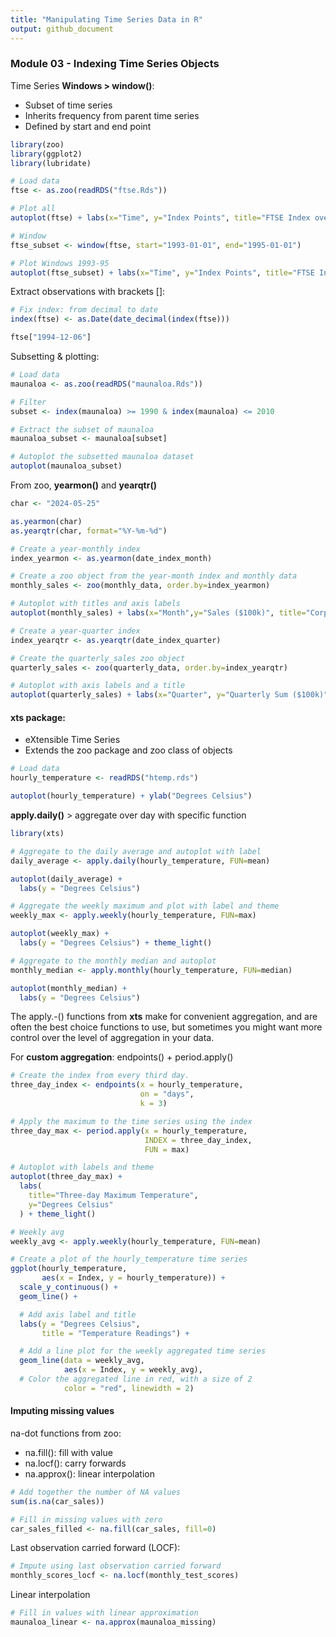 ```yaml
---
title: "Manipulating Time Series Data in R"
output: github_document
---
```


### Module 03 - Indexing Time Series Objects

Time Series **Windows > window()**:

- Subset of time series
- Inherits frequency from parent time series
- Defined by start and end point

```r
library(zoo)
library(ggplot2)
library(lubridate)

# Load data
ftse <- as.zoo(readRDS("ftse.Rds"))

# Plot all
autoplot(ftse) + labs(x="Time", y="Index Points", title="FTSE Index over time")

# Window
ftse_subset <- window(ftse, start="1993-01-01", end="1995-01-01")

# Plot Windows 1993-95
autoplot(ftse_subset) + labs(x="Time", y="Index Points", title="FTSE Index 1993-95")

```

Extract observations with brackets []:

```r
# Fix index: from decimal to date
index(ftse) <- as.Date(date_decimal(index(ftse)))

ftse["1994-12-06"]
```
Subsetting & plotting:

```r
# Load data
maunaloa <- as.zoo(readRDS("maunaloa.Rds"))

# Filter
subset <- index(maunaloa) >= 1990 & index(maunaloa) <= 2010

# Extract the subset of maunaloa
maunaloa_subset <- maunaloa[subset]

# Autoplot the subsetted maunaloa dataset
autoplot(maunaloa_subset)
```

From zoo, **yearmon()** and **yearqtr()**

```r
char <- "2024-05-25"

as.yearmon(char)
as.yearqtr(char, format="%Y-%m-%d")
```

```r
# Create a year-monthly index
index_yearmon <- as.yearmon(date_index_month)

# Create a zoo object from the year-month index and monthly data
monthly_sales <- zoo(monthly_data, order.by=index_yearmon)

# Autoplot with titles and axis labels
autoplot(monthly_sales) + labs(x="Month",y="Sales ($100k)", title="Corporate Sales Data")
```

```r
# Create a year-quarter index
index_yearqtr <- as.yearqtr(date_index_quarter)

# Create the quarterly_sales zoo object
quarterly_sales <- zoo(quarterly_data, order.by=index_yearqtr)

# Autoplot with axis labels and a title
autoplot(quarterly_sales) + labs(x="Quarter", y="Quarterly Sum ($100k)", title="Quarterly Sales Report")
```

#### xts package:

- eXtensible Time Series
- Extends the zoo package and zoo class
of objects

```r
# Load data
hourly_temperature <- readRDS("htemp.rds")

autoplot(hourly_temperature) + ylab("Degrees Celsius")
```
**apply.daily()** > aggregate over day with specific function

```r
library(xts)

# Aggregate to the daily average and autoplot with label
daily_average <- apply.daily(hourly_temperature, FUN=mean)

autoplot(daily_average) + 
  labs(y = "Degrees Celsius")
```

```r
# Aggregate the weekly maximum and plot with label and theme
weekly_max <- apply.weekly(hourly_temperature, FUN=max)

autoplot(weekly_max) + 
  labs(y = "Degrees Celsius") + theme_light()
```

```r
# Aggregate to the monthly median and autoplot
monthly_median <- apply.monthly(hourly_temperature, FUN=median)

autoplot(monthly_median) +
  labs(y = "Degrees Celsius")
```

The apply.-() functions from **xts** make for convenient aggregation, and are often the best choice functions to use, but sometimes you might want more control over the level of aggregation in your data.

For **custom aggregation**: endpoints() + period.apply()

```r
# Create the index from every third day.
three_day_index <- endpoints(x = hourly_temperature,
                             on = "days",
                             k = 3)

# Apply the maximum to the time series using the index
three_day_max <- period.apply(x = hourly_temperature,
                              INDEX = three_day_index,
                              FUN = max)

# Autoplot with labels and theme
autoplot(three_day_max) + 
  labs(
    title="Three-day Maximum Temperature",
    y="Degrees Celsius"
  ) + theme_light()
```

```r
# Weekly avg
weekly_avg <- apply.weekly(hourly_temperature, FUN=mean)

# Create a plot of the hourly_temperature time series
ggplot(hourly_temperature,
       aes(x = Index, y = hourly_temperature)) + 
  scale_y_continuous() + 
  geom_line() + 

  # Add axis label and title
  labs(y = "Degrees Celsius",
       title = "Temperature Readings") + 

  # Add a line plot for the weekly aggregated time series
  geom_line(data = weekly_avg,
            aes(x = Index, y = weekly_avg),
  # Color the aggregated line in red, with a size of 2
            color = "red", linewidth = 2) 
```

#### Imputing missing values

na-dot functions from zoo:

- na.fill(): fill with value
- na.locf(): carry forwards
- na.approx(): linear interpolation

```r
# Add together the number of NA values
sum(is.na(car_sales))

# Fill in missing values with zero
car_sales_filled <- na.fill(car_sales, fill=0)
```

Last observation carried forward (LOCF):

```r
# Impute using last observation carried forward
monthly_scores_locf <- na.locf(monthly_test_scores)
```

Linear interpolation

```r
# Fill in values with linear approximation
maunaloa_linear <- na.approx(maunaloa_missing)
```


